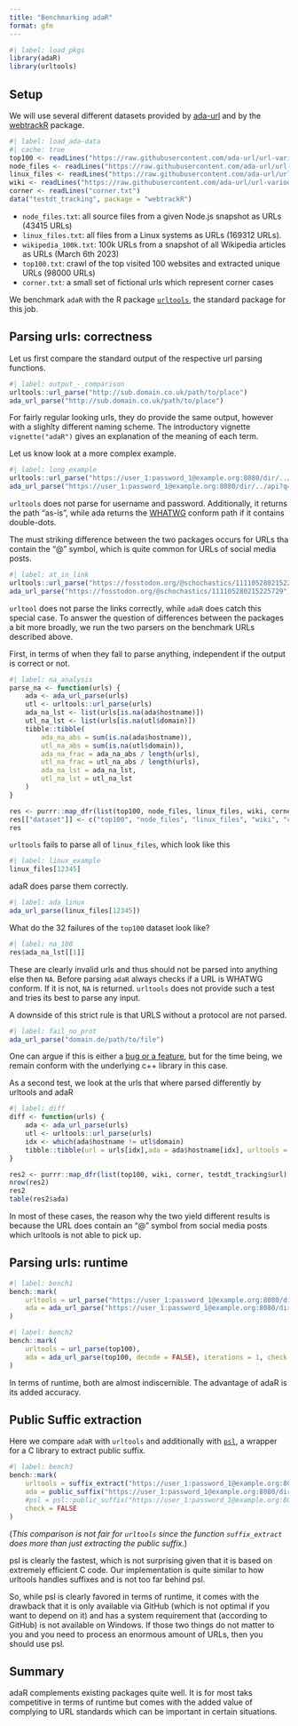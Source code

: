 ```yaml
---
title: "Benchmarking adaR"
format: gfm
---
```


```r
#| label: load_pkgs
library(adaR)
library(urltools)
```

## Setup

We will use several different datasets provided by [ada-url](https://github.com/ada-url/url-various-datasets) and by the [webtrackR](https://github.com/schochastics/webtrackR) package.

```r
#| label: load_ada-data
#| cache: true
top100 <- readLines("https://raw.githubusercontent.com/ada-url/url-various-datasets/main/top100/top100.txt")
node_files <- readLines("https://raw.githubusercontent.com/ada-url/url-various-datasets/main/files/node_files.txt")
linux_files <- readLines("https://raw.githubusercontent.com/ada-url/url-various-datasets/main/files/linux_files.txt")
wiki <- readLines("https://raw.githubusercontent.com/ada-url/url-various-datasets/main/wikipedia/wikipedia_100k.txt")
corner <- readLines("corner.txt")
data("testdt_tracking", package = "webtrackR")
```


- `node_files.txt`: all source files from a given Node.js snapshot as URLs (43415 URLs)
- `linux_files.txt`: all files from a Linux systems as URLs (169312 URLs).
- `wikipedia_100k.txt`: 100k URLs from a snapshot of all Wikipedia articles as URLs (March 6th 2023)
- `top100.txt`: crawl of the top visited 100 websites and extracted unique URLs (98000 URLs)
- `corner.txt`: a small set of fictional urls which represent corner cases

We benchmark `adaR` with the R package [`urltools`](https://github.com/Ironholds/urltools), the standard package for this job.


## Parsing urls: correctness

Let us first compare the standard output of the respective url parsing functions.
```r
#| label: output_-_comparison
urltools::url_parse("http://sub.domain.co.uk/path/to/place")
ada_url_parse("http://sub.domain.co.uk/path/to/place")
```
For fairly regular looking urls, they do provide the same output, however with a slighlty different naming scheme. The introductory vignette `vignette("adaR")` gives an explanation of the meaning of each term.

Let us know look at a more complex example.
```r
#| label: long_example
urltools::url_parse("https://user_1:password_1@example.org:8080/dir/../api?q=1#frag")
ada_url_parse("https://user_1:password_1@example.org:8080/dir/../api?q=1#frag")
```

`urltools` does not parse for username and password. Additionally, it returns the path "as-is", while ada returns the [WHATWG](https://url.spec.whatwg.org/#url-class) conform path if it contains double-dots.

The must striking difference between the two packages occurs for URLs tha contain the "@" symbol, which is quite common for URLs of social media posts. 
```r
#| label: at_in_link
urltools::url_parse("https://fosstodon.org/@schochastics/111105280215225729")
ada_url_parse("https://fosstodon.org/@schochastics/111105280215225729")[,-1]
```

`urltool` does not parse the links correctly, while `adaR` does catch this special case. To answer the question of differences between the packages a bit more broadly, we run the two parsers on the benchmark URLs described above.

First, in terms of when they fail to parse anything, independent if the output is correct or not.
```r
#| label: na_analysis
parse_na <- function(urls) {
    ada <- ada_url_parse(urls)
    utl <- urltools::url_parse(urls)
    ada_na_lst <- list(urls[is.na(ada$hostname)])
    utl_na_lst <- list(urls[is.na(utl$domain)])
    tibble::tibble(
        ada_na_abs = sum(is.na(ada$hostname)),
        utl_na_abs = sum(is.na(utl$domain)),
        ada_na_frac = ada_na_abs / length(urls),
        utl_na_frac = utl_na_abs / length(urls),
        ada_na_lst = ada_na_lst,
        utl_na_lst = utl_na_lst
    )
}

res <- purrr::map_dfr(list(top100, node_files, linux_files, wiki, corner, testdt_tracking$url), parse_na)
res[["dataset"]] <- c("top100", "node_files", "linux_files", "wiki", "corner", "webtrack")
res
```

`urltools` fails to parse all of `linux_files`, which look like this
```r
#| label: linux_example
linux_files[12345]
```

adaR does parse them correctly. 

```r
#| label: ada_linux
ada_url_parse(linux_files[12345])
```

What do the 32 failures of the `top100` dataset look like?

```r
#| label: na_100
res$ada_na_lst[[1]]
```

These are clearly invalid urls and thus should not be parsed into anything else then `NA`. Before parsing `adaR` always checks if a URL is WHATWG conform. If it is not, `NA` is returned. `urltools` does not provide such a test and tries its best to parse any input. 

A downside of this strict rule is that URLS without a protocol are not parsed.

```r
#| label: fail_no_prot
ada_url_parse("domain.de/path/to/file") 
```

One can argue if this is either a [bug or a feature](https://github.com/schochastics/adaR/issues/36), but for the time being, we remain conform with the underlying c++ library in this case.

As a second test, we look at the urls that where parsed differently by urltools and adaR
```r
#| label: diff
diff <- function(urls) {
    ada <- ada_url_parse(urls)
    utl <- urltools::url_parse(urls)
    idx <- which(ada$hostname != utl$domain)
    tibble::tibble(url = urls[idx],ada = ada$hostname[idx], urltools = utl$domain[idx])
}

res2 <- purrr::map_dfr(list(top100, wiki, corner, testdt_tracking$url), diff)
nrow(res2)
res2
table(res2$ada)
```

In most of these cases, the reason why the two yield different results is because the URL does contain an "@" symbol from social media posts which urltools is not able to pick up.

## Parsing urls: runtime


```r
#| label: bench1
bench::mark(
    urltools = url_parse("https://user_1:password_1@example.org:8080/dir/../api?q=1#frag"),
    ada = ada_url_parse("https://user_1:password_1@example.org:8080/dir/../api?q=1#frag", decode = FALSE), iterations = 1000, check = FALSE
)

```

```r
#| label: bench2
bench::mark(
    urltools = url_parse(top100),
    ada = ada_url_parse(top100, decode = FALSE), iterations = 1, check = FALSE
)
```

In terms of runtime, both are almost indiscernible. The advantage of adaR is its added accuracy.

## Public Suffic extraction

Here we compare `adaR` with `urltools` and additionally with [`psl`](https://github.com/hrbrmstr/psl), a wrapper for a C library to extract public suffix.

```r
#| label: bench3
bench::mark(
    urltools = suffix_extract("https://user_1:password_1@example.org:8080/dir/../api?q=1#frag"),
    ada = public_suffix("https://user_1:password_1@example.org:8080/dir/../api?q=1#frag"),
    #psl = psl::public_suffix("https://user_1:password_1@example.org:8080/dir/../api?q=1#frag"),
    check = FALSE
)
```

(*This comparison is not fair for `urltools` since the function `suffix_extract` does more than just extracting the public suffix.*)

psl is clearly the fastest, which is not surprising given that it is based on extremely efficient C code. Our implementation is quite similar to how urltools handles suffixes and is not too far behind psl.

So, while psl is clearly favored in terms of runtime, it comes with the drawback that it is only available via GitHub (which is not optimal if you want to depend on it) and has a system requirement that (according to GitHub) is not available on Windows. If those two things do not matter to you and you need to process an enormous amount of URLs, then you should use psl. 

## Summary

adaR complements existing packages quite well. It is for most taks competitive in terms of runtime but comes with the added value of complying to URL standards which can be important in certain situations. 